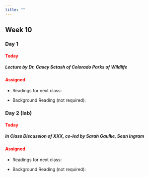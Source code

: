 ```yaml
---
title: ""
---
```


## Week 10

### Day 1

#### [Today]{style="color:red;"}

##### Lecture by Dr. Casey Setash of Colorado Parks of Wildlife 

#### [Assigned]{style="color:red;"}
-   Readings for next class:

-   Background Reading (not required):

 
### Day 2 (lab)

#### [Today]{style="color:red;"}

##### **In Class Discussion of XXX, co-led by Sarah Gaulke, Sean Ingram**

#### [Assigned]{style="color:red;"}
-   Readings for next class:


-   Background Reading (not required):






